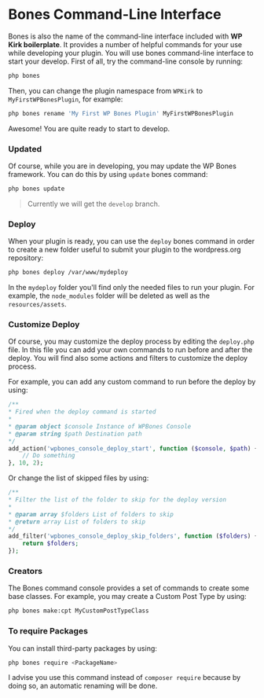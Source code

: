 
# Bones Command-Line Interface

Bones is also the name of the command-line interface included with **WP Kirk boilerplate**. It provides a number of helpful commands for your use while developing your plugin. You will use bones command-line interface to start your develop. First of all, try the command-line console by running:

```sh copy
php bones
```

Then, you can change the plugin namespace from `WPKirk` to `MyFirstWPBonesPlugin`, for example:

```sh copy
php bones rename 'My First WP Bones Plugin' MyFirstWPBonesPlugin
```

Awesome! You are quite ready to start to develop.

### Updated

Of course, while you are in developing, you may update the WP Bones framework. You can do this by using `update` bones command:

```sh copy
php bones update
```


> Currently we will get the `develop` branch.

### Deploy

When your plugin is ready, you can use the `deploy` bones command in order to create a new folder useful to submit your plugin to the wordpress.org repository:

```sh copy
php bones deploy /var/www/mydeploy
```

In the `mydeploy` folder you'll find only the needed files to run your plugin. For example, the `node_modules` folder will be deleted as well as the `resources/assets`.

### Customize Deploy

Of course, you may customize the deploy process by editing the `deploy.php` file. In this file you can add your own commands to run before and after the deploy. You will find also some actions and filters to customize the deploy process.

For example, you can add any custom command to run before the deploy by using:

```php copy
/**
* Fired when the deploy command is started
*
* @param object $console Instance of WPBones Console
* @param string $path Destination path
*/
add_action('wpbones_console_deploy_start', function ($console, $path) {
    // Do something
}, 10, 2);
```

Or change the list of skipped files by using:

```php copy
/**
* Filter the list of the folder to skip for the deploy version
*
* @param array $folders List of folders to skip
* @return array List of folders to skip
*/
add_filter('wpbones_console_deploy_skip_folders', function ($folders) {
    return $folders;
});
```

### Creators

The Bones command console provides a set of commands to create some base classes. For example, you may create a Custom Post Type by using:

```sh copy
php bones make:cpt MyCustomPostTypeClass
```

### To require Packages

You can install third-party packages by using:

```sh copy
php bones require <PackageName>
```

I advise you use this command instead of `composer require` because by doing so, an automatic renaming will be done.
